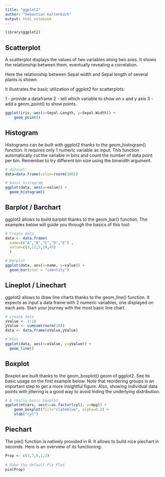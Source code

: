 ```yaml
---
title: "ggplot2"
author: "Sebastian Kaltenbach"
output: html_notebook
---
```


```r
library(ggplot2)
```

## Scatterplot

A scatterplot displays the values of two variables along two axes. It shows the relationship between them, eventually revealing a correlation.

Here the relationship between Sepal width and Sepal length of several plants is shown.

It illustrates the basic utilization of ggplot2 for scatterplots:

1 - provide a dataframe
2 - tell which variable to show on x and y axis
3 - add a geom_point() to show points.

```r
ggplot(iris, aes(x=Sepal.Length, y=Sepal.Width)) + 
    geom_point()
```

## Histogram

Histograms can be built with ggplot2 thanks to the geom_histogram() function. It requires only 1 numeric variable as input. This function automatically cut the variable in bins and count the number of data point per bin. Remember to try different bin size using the binwidth argument.
```r
# dataset:
data=data.frame(value=rnorm(100))

# basic histogram
ggplot(data, aes(x=value)) + 
  geom_histogram()
```

## Barplot / Barchart

ggplot2 allows to build barplot thanks to the geom_bar() function. The examples below will guide you through the basics of this tool:
```r
# Create data
data <- data.frame(
  name=c("A","B","C","D","E") ,  
  value=c(3,12,5,18,45)
  )

# Barplot
ggplot(data, aes(x=name, y=value)) + 
  geom_bar(stat = "identity")
```

## Lineplot / Linechart

ggplot2 allows to draw line charts thanks to the geom_line() function. It expects as input a data frame with 2 numeric variables, one displayed on each axis. Start your journey with the most basic line chart.
```r
# create data
xValue <- 1:10
yValue <- cumsum(rnorm(10))
data <- data.frame(xValue,yValue)

# Plot
ggplot(data, aes(x=xValue, y=yValue)) +
  geom_line()
```

## Boxplot

Boxplot are built thanks to the geom_boxplot() geom of ggplot2. See its basic usage on the first example below. Note that reordering groups is an important step to get a more insightful figure. Also, showing individual data points with jittering is a good way to avoid hiding the underlying distribution.
```r
# A really basic boxplot.
ggplot(mtcars, aes(x=as.factor(cyl), y=mpg)) + 
    geom_boxplot(fill="slateblue", alpha=0.2) + 
    xlab("cyl")
```

## Piechart

The pie() function is natively provided in R. It allows to build nice piechart in seconds. Here is an overview of its functioning:
```r
Prop <- c(3,7,9,1,2)
 
# Make the default Pie Plot
pie(Prop)
```
